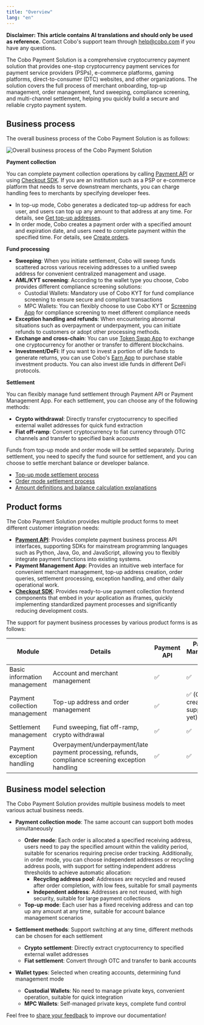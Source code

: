 ```yaml
---
title: "Overview"
lang: "en"
---
```


<Note>**Disclaimer: This article contains AI translations and should only be used as reference.** Contact Cobo's support team through [help@cobo.com](mailto:help@cobo.com) if you have any questions.</Note>

The Cobo Payment Solution is a comprehensive cryptocurrency payment solution that provides one-stop cryptocurrency payment services for payment service providers (PSPs), e-commerce platforms, gaming platforms, direct-to-consumer (DTC) websites, and other organizations. The solution covers the full process of merchant onboarding, top-up management, order management, fund sweeping, compliance screening, and multi-channel settlement, helping you quickly build a secure and reliable crypto payment system.

## Business process

The overall business process of the Cobo Payment Solution is as follows:

<img src="/v2/images/payments/overview.png" className="diagram" alt="Overall business process of the Cobo Payment Solution"></img>

**Payment collection**

You can complete payment collection operations by calling [Payment API](/v2/payments/api-reference) or using [Checkout SDK](/v2/payments/checkout-sdk). If you are an institution such as a PSP or e-commerce platform that needs to serve downstream merchants, you can charge handling fees to merchants by specifying developer fees.

- In top-up mode, Cobo generates a dedicated top-up address for each user, and users can top up any amount to that address at any time. For details, see [Get top-up addresses](/v2/payments/get-topup-addresses).
- In order mode, Cobo creates a payment order with a specified amount and expiration date, and users need to complete payment within the specified time. For details, see [Create orders](/v2/payments/create-orders).

**Fund processing**

- **Sweeping**: When you initiate settlement, Cobo will sweep funds scattered across various receiving addresses to a unified sweep address for convenient centralized management and usage.
- **AML/KYT screening**: According to the wallet type you choose, Cobo provides different compliance screening solutions:
  - Custodial Wallets: Mandatory use of Cobo KYT for fund compliance screening to ensure secure and compliant transactions
  - MPC Wallets: You can flexibly choose to use Cobo KYT or [Screening App](https://manuals.cobo.com/en/apps/screening/introduction) for compliance screening to meet different compliance needs
- **Exception handling and refunds**: When encountering abnormal situations such as overpayment or underpayment, you can initiate refunds to customers or adopt other processing methods.
- **Exchange and cross-chain**: You can use [Token Swap App](https://manuals.cobo.com/en/apps/token-swap/introduction) to exchange one cryptocurrency for another or transfer to different blockchains.
- **Investment/DeFi**: If you want to invest a portion of idle funds to generate returns, you can use Cobo's [Earn App](https://manuals.cobo.com/en/apps/earn/introduction) to purchase stable investment products. You can also invest idle funds in different DeFi protocols.

**Settlement**

You can flexibly manage fund settlement through Payment API or Payment Management App. For each settlement, you can choose any of the following methods:
  - **Crypto withdrawal**: Directly transfer cryptocurrency to specified external wallet addresses for quick fund extraction
  - **Fiat off-ramp**: Convert cryptocurrency to fiat currency through OTC channels and transfer to specified bank accounts

Funds from top-up mode and order mode will be settled separately. During settlement, you need to specify the fund source for settlement, and you can choose to settle merchant balance or developer balance.
  - [Top-up mode settlement process](/v2/payments/settle-topup)
  - [Order mode settlement process](/v2/payments/settle-orders)
  - [Amount definitions and balance calculation explanations](/v2/payments/amounts-and-balances)

## Product forms

The Cobo Payment Solution provides multiple product forms to meet different customer integration needs:

* **[Payment API](/v2/payments/api-reference)**: Provides complete payment business process API interfaces, supporting SDKs for mainstream programming languages such as Python, Java, Go, and JavaScript, allowing you to flexibly integrate payment functions into existing systems.
* **Payment Management App**: Provides an intuitive web interface for convenient merchant management, top-up address creation, order queries, settlement processing, exception handling, and other daily operational work.
* **[Checkout SDK](/v2/payments/checkout-sdk)**: Provides ready-to-use payment collection frontend components that embed in your application as iframes, quickly implementing standardized payment processes and significantly reducing development costs.

The support for payment business processes by various product forms is as follows:

| Module | Details | Payment API | Payment Management App | Checkout SDK |
|------|------|-------------|----------------------|--------------|
| Basic information management | Account and merchant management | ✅ | ✅ | - |
| Payment collection management | Top-up address and order management | ✅ | ✅ (Order creation not supported yet) | ✅ |
| Settlement management | Fund sweeping, fiat off-ramp, crypto withdrawal | ✅ | ✅ | - |
| Payment exception handling | Overpayment/underpayment/late payment processing, refunds, compliance screening exception handling | ✅ | ✅ | ✅ |


## Business model selection

The Cobo Payment Solution provides multiple business models to meet various actual business needs.

- **Payment collection mode**: The same account can support both modes simultaneously
  - **Order mode**: Each order is allocated a specified receiving address, users need to pay the specified amount within the validity period, suitable for scenarios requiring precise order tracking. Additionally, in order mode, you can choose independent addresses or recycling address pools, with support for setting independent address thresholds to achieve automatic allocation:
    - **Recycling address pool**: Addresses are recycled and reused after order completion, with low fees, suitable for small payments
    - **Independent address**: Addresses are not reused, with high security, suitable for large payment collections
  - **Top-up mode**: Each user has a fixed receiving address and can top up any amount at any time, suitable for account balance management scenarios

- **Settlement methods**: Support switching at any time, different methods can be chosen for each settlement
  - **Crypto settlement**: Directly extract cryptocurrency to specified external wallet addresses
  - **Fiat settlement**: Convert through OTC and transfer to bank accounts

- **Wallet types**: Selected when creating accounts, determining fund management mode
  - **Custodial Wallets**: No need to manage private keys, convenient operation, suitable for quick integration
  - **MPC Wallets**: Self-managed private keys, complete fund control

<Tip>Feel free to [share your feedback](https://forms.zohopublic.com/cobo/form/DocumentFeedbackForm/formperma/QvLOhxJv1_JMsJ-1dleZ8Itb_7rzN-LtgvsDdxosoVI) to improve our documentation!</Tip> 